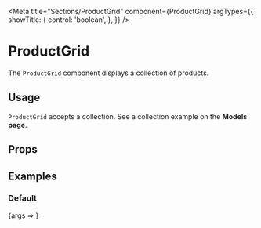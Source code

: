 

<Meta
  title="Sections/ProductGrid"
  component={ProductGrid}
  argTypes={{
    showTitle: {
      control: 'boolean',
    },
  }}
/>

# ProductGrid

The `ProductGrid` component displays a collection of products.

## Usage

`ProductGrid` accepts a collection. See a collection example on the <LinkTo kind="docs-models--page#collection-of-products">**Models page**</LinkTo>.

## Props

<ArgsTable of={ProductGrid} />

## Examples

### Default

<Canvas>
  <Story name="Default" args={{ showTitle: true }}>
    {args => <ProductGrid collection={shopifyCollection} productsPerPage={5} {...args} />}
  </Story>
</Canvas>
